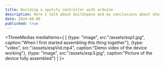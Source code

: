 ```yaml
---
title: Building a spotify controller with arduino
description: Here I talk about buildspace and my conclusions about sharing my work.
date: 2024-08-09
published: true
---
```



<ThreeMedias mediaItems={
    [
    {type: "image", src:"/assets/esp1.jpg", caption:"When I first started assembling this thing together"},
    {type: "video", src:"/assets/espVid.mp4", caption:"Demo video of the device working"},
    {type: "image", src:"/assets/esp3.jpg", caption:"Picture of the device fully assembled"}
    ]
    }>
</ThreeMedias>